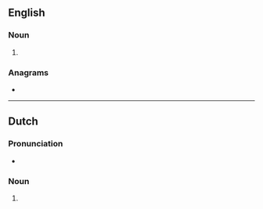 {{also|Depots|dépôts}}
==English==

===Noun===
{{head|en|noun plural form}}

# {{plural of|depot|lang=en}}

===Anagrams===
* {{anagrams|en|a=deopst|T posed|T-posed|despot|dopest|posted|ptosed|stoped}}

----

==Dutch==

===Pronunciation===
* {{audio|Nl-depots.ogg|Audio|lang=nl}}

===Noun===
{{head|nl|noun plural form}}

# {{nl-noun form of|pl|depot}}